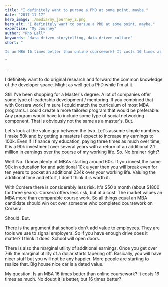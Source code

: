 ```yaml
---
title: "I definitely want to pursue a PhD at some point, maybe."
date: "2017-11-17"
hero_image: ./media/my_journey_2.png
hero_alt: "I definitely want to pursue a PhD at some point, maybe."
expertise: "My Journey"
author: "Rho Lall"
keywords: "data driven storytelling, data driven culture"
short: "

Is an MBA 16 times better than online coursework? It costs 16 times as much. No doubt it is better, but 16 times better?

"

---
```


I definitely want to do original research and forward the common knowledge of the developer space. Might as well get a PhD while I'm at it.

Still I've been shopping for a Master's degree. A lot of companies offer some type of leadership development / mentoring. If you combined that with Corsera work I'm sure I could match the curriculum of most MBA programs. I could create a more tailored program that would be preferable. Any program would have to include some type of social networking component. That is obviously not the same as a master's. But.

Let's look at the value gap between the two. Let's assume simple numbers. I make 50k and by getting a masters I expect to increase my earnings to 100k. Even if I finance my education, paying three times as much over time, It is a 90k investment over several years with a return of an additional 2.1 million in earnings over the course of my working life. So. No brainer right?

Well. No. I know plenty of MBAs starting around 60k. If you invest the same 90k in education for and additional 10k a year then you will break even for ten years to pocket an additional 234k over your working life. Valuing the additional time and effort, I don't think it is worth it.

With Corsera there is considerably less risk. It's $50 a month (about $1800 for three years). Corsera offers less risk, but at a cost. The market values an MBA more than comparable course work. So all things equal an MBA candidate should win out over someone who completed coursework on Corsera.

Should. But.

There is the argument that schools don't add value to employees. They are tools we use to signal employers. So if you have enough drive does it matter? I think it does. School will open doors.

There is also the marginal utility of additional earnings. Once you get over 76k the marginal utility of a dollar starts tapering off. Basically, you will have nicer stuff but you will not be any happier. More people are starting to realize that. Big house nice car is a dated value.

My question. Is an MBA 16 times better than online coursework? It costs 16 times as much. No doubt it is better, but 16 times better?